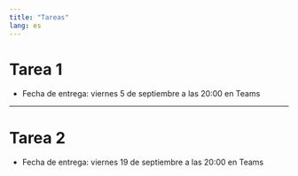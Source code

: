 ```yaml
---
title: "Tareas"
lang: es
---
```


# Tarea 1

- Fecha de entrega: viernes 5 de septiembre a las 20:00 en Teams


---

# Tarea 2

- Fecha de entrega: viernes 19 de septiembre a las 20:00 en Teams

